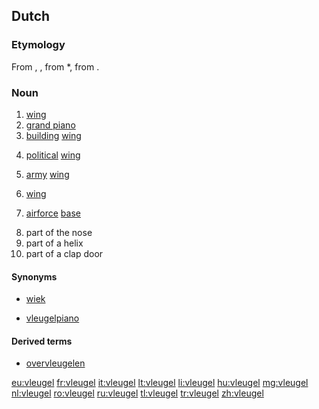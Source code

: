 ==Dutch==
===Etymology===
From {{etyl|dum|nl}} {{term|vloghel|lang=dum}}, {{term|vlueghel|lang=dum}}, from {{etyl|odt|nl}} *{{term||flugil|lang=odt}}, from {{etyl|gem-pro|nl}} {{recons|flugilaz|lang=gem-pro}}.

===Noun===
{{nl-noun|m|vleugelen|pl2=vleugels|vleugeltje}}

# [[wing]]
# [[grand piano]]
# [[building]] [[wing]]
# {{political|lang=nl}} [[political]] [[wing]]
# {{military|lang=nl}} [[army]] [[wing]]
# {{sports|lang=nl}} [[wing]]
# {{by extension|lang=nl}} [[airforce]] [[base]]
# part of the nose
# part of a helix
# part of a clap door

====Synonyms====
* {{sense|wing}} [[wiek]]
* {{sense|piano}} [[vleugelpiano]]

====Derived terms====
* [[overvleugelen]]

[[eu:vleugel]]
[[fr:vleugel]]
[[it:vleugel]]
[[lt:vleugel]]
[[li:vleugel]]
[[hu:vleugel]]
[[mg:vleugel]]
[[nl:vleugel]]
[[ro:vleugel]]
[[ru:vleugel]]
[[tl:vleugel]]
[[tr:vleugel]]
[[zh:vleugel]]